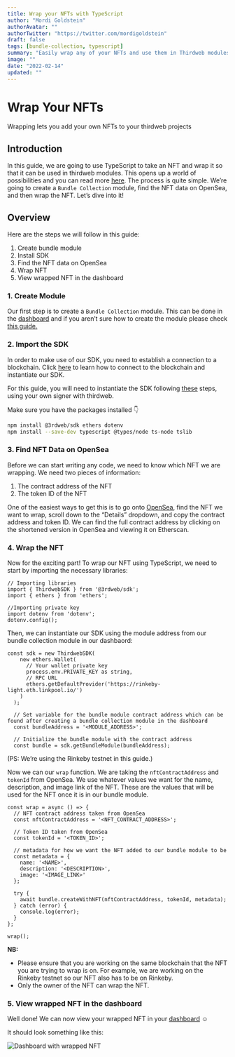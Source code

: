 ```yaml
---
title: Wrap your NFTs with TypeScript
author: "Mordi Goldstein"
authorAvatar: ""
authorTwitter: "https://twitter.com/mordigoldstein"
draft: false
tags: [bundle-collection, typescript]
summary: "Easily wrap any of your NFTs and use them in Thirdweb modules"
image: ""
date: "2022-02-14"
updated: ""
---
```


# Wrap Your NFTs

Wrapping lets you add your own NFTs to your thirdweb projects

## Introduction

In this guide, we are going to use TypeScript to take an NFT and wrap it so that it can be used in thirdweb modules. This opens up a world of possibilities and you can read more [here](https://discord.com/channels/834227967404146718/902296761840853012/926253742939062273).  The process is quite simple. We’re going to create a `Bundle Collection` module, find the NFT data on OpenSea, and then wrap the NFT. Let’s dive into it!

## Overview

Here are the steps we will follow in this guide:

1. Create bundle module
2. Install SDK
3. Find the NFT data on OpenSea
4. Wrap NFT
5. View wrapped NFT in the dashboard

### 1. Create Module

Our first step is to create a `Bundle Collection` module. This can be done in the [dashboard](/dashboard) and if you aren’t sure how to create the module please check [this guide.](/portal/learn/introduction) 

### 2. Import the SDK

In order to make use of our SDK, you need to establish a connection to a blockchain.
Click [here](/learn/connect-to-blockchain) to learn how to connect to the blockchain and instantiate our SDK.

For this guide, you will need to instantiate the SDK following [these](/learn/connect-to-blockchain#using-your-own-signer-with-thirdweb) steps, using your own signer with thirdweb.

Make sure you have the packages installed 👇
```bash
npm install @3rdweb/sdk ethers dotenv
npm install --save-dev typescript @types/node ts-node tslib
```

### 3. Find NFT Data on OpenSea

Before we can start writing any code, we need to know which NFT we are wrapping. We need two pieces of information:

1. The contract address of the NFT
2. The token ID of the NFT

One of the easiest ways to get this is to go onto [OpenSea](https://opensea.io/), find the NFT we want to wrap, scroll down to the “Details” dropdown, and copy the contract address and token ID. We can find the full contract address by clicking on the shortened version in OpenSea and viewing it on Etherscan. 

### 4. Wrap the NFT

Now for the exciting part! To wrap our NFT using TypeScript, we need to start by importing the necessary libraries:

```tsx
// Importing libraries
import { ThirdwebSDK } from '@3rdweb/sdk';
import { ethers } from 'ethers';

//Importing private key
import dotenv from 'dotenv';
dotenv.config();
```

Then, we can instantiate our SDK using the module address from our bundle collection module in our dashbaord:

```tsx
const sdk = new ThirdwebSDK(
    new ethers.Wallet(
      // Your wallet private key
      process.env.PRIVATE_KEY as string,
      // RPC URL
      ethers.getDefaultProvider('https://rinkeby-light.eth.linkpool.io/')
    )
  );
  
  // Set variable for the bundle module contract address which can be found after creating a bundle collection module in the dashboard
  const bundleAddress = '<MODULE_ADDRESS>';
  
  // Initialize the bundle module with the contract address
  const bundle = sdk.getBundleModule(bundleAddress);
```

(PS: We’re using the Rinkeby testnet in this guide.)

Now we can our `wrap` function. We are taking the `nftContractAddress` and `tokenId` from OpenSea. We use whatever values we want for the name, description, and image link of the NFT. These are the values that will be used for the NFT once it is in our bundle module. 

```tsx
const wrap = async () => {
  // NFT contract address taken from OpenSea
  const nftContractAddress = '<NFT_CONTRACT_ADDRESS>';

  // Token ID taken from OpenSea
  const tokenId = '<TOKEN_ID>';

  // metadata for how we want the NFT added to our bundle module to be
  const metadata = {
    name: '<NAME>',
    description: '<DESCRIPTION>',
    image: '<IMAGE_LINK>'
  };

  try {
    await bundle.createWithNFT(nftContractAddress, tokenId, metadata);
  } catch (error) {
    console.log(error);
  }
};

wrap();
```

**NB:** 

- Please ensure that you are working on the same blockchain that the NFT you are trying to wrap is on. For example, we are working on the Rinkeby testnet so our NFT also has to be on Rinkeby.
- Only the owner of the NFT can wrap the NFT.

### 5. View wrapped NFT in the dashboard

Well done! We can now view your wrapped NFT in your [dashboard](https://thirdweb.com/dashboard) ☺️

It should look something like this:

![Dashboard with wrapped NFT](/assets/portal/guides/wrap-your-nfts/1-wrap-nfts.png)